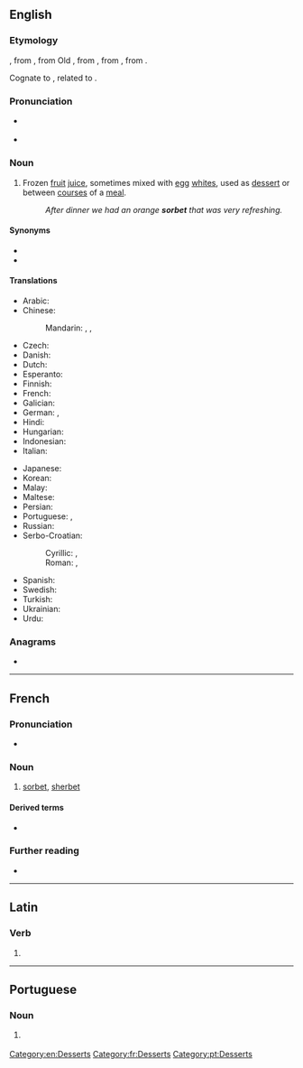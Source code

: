 {{also|Sorbet|sörbet}}
==English==

===Etymology===
{{etyl|fr|en}} {{m|fr|sorbet}}, from {{etyl|frm|en}}, from Old {{etyl|it|en}} {{m|it|sorbetto}}, from {{etyl|ota|en}} {{m|ota|شربت|tr=şerbet}}, from {{etyl|fa|en}} {{m|fa|شربت|tr=šarbat}}, from {{etyl|ar|en}} {{m|ar|شَرْبَة||drink}}.

Cognate to {{m|en|sherbet}}, related to {{m|en|syrup}}.

===Pronunciation===
* {{a|Canada|GenAm}} {{IPA|/sɔɹˈbeɪ/|lang=en}}
* {{a|RP}} {{IPA|/ˈsɔɹbeɪ/|lang=en}}

===Noun===
{{en-noun|~}}

# Frozen [[fruit]] [[juice]], sometimes mixed with [[egg]] [[whites]], used as [[dessert]] or between [[courses]] of a [[meal]].
#: ''After dinner we had an orange '''sorbet''' that was very refreshing.''

====Synonyms====
* {{l|en|ice}}
* {{l|en|Italian ice}}

====Translations====
{{trans-top|frozen fruit juice}}
* Arabic: {{t|ar|شَرْبَة|f}}
* Chinese:
*: Mandarin: {{t+|cmn|冰糕|tr=bīnggāo|sc=Hani}}, {{t|cmn|果汁冰糕|tr=guǒzhī bīnggāo|sc=Hani}}, {{t|cmn|雪葩|tr=xuěpā|sc=Hani}}
* Czech: {{t+|cs|sorbet}}
* Danish: {{t|da|sorbet}}
* Dutch: {{t+|nl|sorbet|n}}
* Esperanto: {{t|eo|ŝorbeto}}
* Finnish: {{t|fi|jäädyke}}
* French: {{t+|fr|sorbet|f}}
* Galician: {{t+|gl|sorbete|m}}
* German: {{t+|de|Fruchteis|n}}, {{t+|de|Sorbet|n}}
* Hindi: {{t+|hi|शर्बत|tr=śarbat}}
* Hungarian: {{t+|hu|sörbet}}
* Indonesian: {{t+|id|sorbet}}
* Italian: {{t+|it|sorbetto|m}}
{{trans-mid}}
* Japanese: {{t+|ja|シャーベット|tr=shābetto}}
* Korean: {{t+|ko|셔벗}}
* Malay: {{t|ms|serbat}}
* Maltese: {{t|mt|sorbè}}
* Persian: {{t+|fa|شربت|tr=šarbat}}
* Portuguese: {{t+|pt|sorvete|m}}, {{t|pt|sorbet|m}}
* Russian: {{t+|ru|шербе́т|m}}
* Serbo-Croatian:
*: Cyrillic: {{t|sh|шербе|n|sc=Cyrl}}, {{t|sh|шербет|m|sc=Cyrl}}
*: Roman: {{t+|sh|šerbe|n}}, {{t+|sh|šerbet|m}}
* Spanish: {{t+|es|sorbete|m}}
* Swedish: {{t+|sv|sorbet|c}}
* Turkish: {{t+|tr|şerbet}}
* Ukrainian: {{t-needed|uk}}
* Urdu: {{t|ur|شربت|tr=śarbat}}
{{trans-bottom}}

===Anagrams===
* {{anagrams|en|Boster|Stober|Tobers|besort|borest|strobe|tobers}}

[[Category:en:Desserts]]

----

==French==

===Pronunciation===
* {{fr-IPA}}

===Noun===
{{fr-noun|m}}

# [[sorbet#English|sorbet]], [[sherbet]]

====Derived terms====
* {{l|fr|sorbetière}}

===Further reading===
* {{R:TLFi}}

[[Category:fr:Desserts]]

----

==Latin==

===Verb===
{{la-verb-form|sorbet}}

# {{inflection of|sorbeō||3|s|pres|actv|indc|lang=la}}

----

==Portuguese==

===Noun===
{{pt-noun|m|-}}

# {{l|en|sorbet}} {{gloss|frozen fruit juice}}

[[Category:pt:Desserts]]